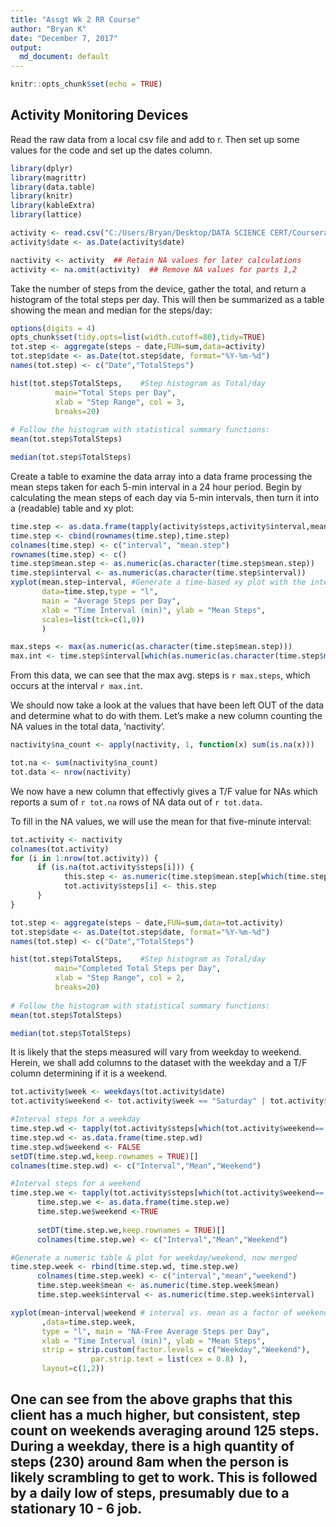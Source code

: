 ---
title: "Assgt Wk 2 RR Course"
author: "Bryan K"
date: "December 7, 2017"
output: 
  md_document: default
---

```{r setup, include=FALSE}
knitr::opts_chunk$set(echo = TRUE)
```

## Activity Monitoring Devices

Read the raw data from a local csv file and add to r. Then set up some values for the code and set up the dates column.

```{r activity, warning=FALSE, message=FALSE}
library(dplyr)
library(magrittr)
library(data.table)
library(knitr)
library(kableExtra)
library(lattice)

activity <- read.csv("C:/Users/Bryan/Desktop/DATA SCIENCE CERT/Coursera5_ReproducibleResearch/Ass2/activity.csv", header=TRUE, stringsAsFactors = FALSE)
activity$date <- as.Date(activity$date)

nactivity <- activity  ## Retain NA values for later calculations
activity <- na.omit(activity)  ## Remove NA values for parts 1,2
```

Take the number of steps from the device, gather the total, and return a histogram of the total steps per day.  This will then be summarized as a table showing the mean and median for the steps/day:

```{r total steps, tidy = TRUE }
options(digits = 4)
opts_chunk$set(tidy.opts=list(width.cutoff=80),tidy=TRUE)
tot.step <- aggregate(steps ~ date,FUN=sum,data=activity)
tot.step$date <- as.Date(tot.step$date, format="%Y-%m-%d")
names(tot.step) <- c("Date","TotalSteps")

hist(tot.step$TotalSteps,    #Step histogram as Total/day
          main="Total Steps per Day",
          xlab = "Step Range", col = 3,
          breaks=20) 
          
# Follow the histogram with statistical summary functions:
mean(tot.step$TotalSteps)

median(tot.step$TotalSteps)
```
Create a table to examine the data array into a data frame processing the mean steps taken for each 5-min interval in a 24 hour period. Begin by calculating the mean steps of each day via 5-min intervals, then turn it into a (readable) table and xy plot:
```{r steps per interval}
time.step <- as.data.frame(tapply(activity$steps,activity$interval,mean,simplify=FALSE)) # mean calculation
time.step <- cbind(rownames(time.step),time.step)
colnames(time.step) <- c("interval", "mean.step")
rownames(time.step) <- c()
time.step$mean.step <- as.numeric(as.character(time.step$mean.step))
time.step$interval <- as.numeric(as.character(time.step$interval))
xyplot(mean.step~interval, #Generate a time-based xy plot with the interval data
       data=time.step,type = "l",
       main = "Average Steps per Day",
       xlab = "Time Interval (min)", ylab = "Mean Steps",
       scales=list(tck=c(1,0))
       ) 
```

```{r, echo = FALSE} 
max.steps <- max(as.numeric(as.character(time.step$mean.step)))
max.int <- time.step$interval[which(as.numeric(as.character(time.step$mean.step)) == max.steps)]
```
From this data, we can see that the max avg. steps is `r max.steps`, which occurs at the interval `r max.int`.

We should now take a look at the values that have been left OUT of the data and determine what to do with them.  Let's make a new column counting the NA values in the total data, 'nactivity'.  
```{r}
nactivity$na_count <- apply(nactivity, 1, function(x) sum(is.na(x)))
```
```{r, echo = FALSE}
tot.na <- sum(nactivity$na_count)
tot.data <- nrow(nactivity)
```
We now have a new column that effectivly gives a T/F value for NAs which reports a sum of `r tot.na` rows of NA data out of `r tot.data`.

To fill in the NA values, we will use the mean for that five-minute interval:
```{r estimate NA values}
tot.activity <- nactivity
colnames(tot.activity)
for (i in 1:nrow(tot.activity)) {
      if (is.na(tot.activity$steps[i])) {
            this.step <- as.numeric(time.step$mean.step[which(time.step$interval == tot.activity$interval[i])])
            tot.activity$steps[i] <- this.step
      }
}

tot.step <- aggregate(steps ~ date,FUN=sum,data=tot.activity)
tot.step$date <- as.Date(tot.step$date, format="%Y-%m-%d")
names(tot.step) <- c("Date","TotalSteps")

hist(tot.step$TotalSteps,    #Step histogram as Total/day
          main="Completed Total Steps per Day",
          xlab = "Step Range", col = 2,
          breaks=20) 
          
# Follow the histogram with statistical summary functions:
mean(tot.step$TotalSteps)

median(tot.step$TotalSteps)

```

It is likely that the steps measured will vary from weekday to weekend.  Herein, we shall add columns to the dataset with the weekday and a T/F column determining if it is a weekend.

```{r interval measurement steps}
tot.activity$week <- weekdays(tot.activity$date)
tot.activity$weekend <- tot.activity$week == "Saturday" | tot.activity$week == "Sunday"

#Interval steps for a weekday
time.step.wd <- tapply(tot.activity$steps[which(tot.activity$weekend== FALSE)],tot.activity$interval[which(tot.activity$weekend== FALSE)],mean,simplify=FALSE)
time.step.wd <- as.data.frame(time.step.wd)
time.step.wd$weekend <- FALSE
setDT(time.step.wd,keep.rownames = TRUE)[]
colnames(time.step.wd) <- c("Interval","Mean","Weekend")

#Interval steps for a weekend
time.step.we <- tapply(tot.activity$steps[which(tot.activity$weekend== TRUE)],tot.activity$interval[which(tot.activity$weekend== TRUE)],mean,simplify=FALSE)
      time.step.we <- as.data.frame(time.step.we)
      time.step.we$weekend <-TRUE
      
      setDT(time.step.we,keep.rownames = TRUE)[]
      colnames(time.step.we) <- c("Interval","Mean","Weekend")

#Generate a numeric table & plot for weekday/weekend, now merged
time.step.week <- rbind(time.step.wd, time.step.we)
      colnames(time.step.week) <- c("interval","mean","weekend")
      time.step.week$mean <- as.numeric(time.step.week$mean)
      time.step.week$interval <- as.numeric(time.step.week$interval)

xyplot(mean~interval|weekend # interval vs. mean as a factor of weekend (T/F)
       ,data=time.step.week,
       type = "l", main = "NA-Free Average Steps per Day",
       xlab = "Time Interval (min)", ylab = "Mean Steps",
       strip = strip.custom(factor.levels = c("Weekday","Weekend"), 
                  par.strip.text = list(cex = 0.8) ),
       layout=c(1,2))
```

One can see from the above graphs that this client has a much higher, but consistent, step count on weekends averaging around 125 steps.  During a weekday, there is a high quantity of steps (230) around 8am when the person is likely scrambling to get to work.  This is followed by a daily low of steps, presumably due to a stationary 10 - 6 job.
---
